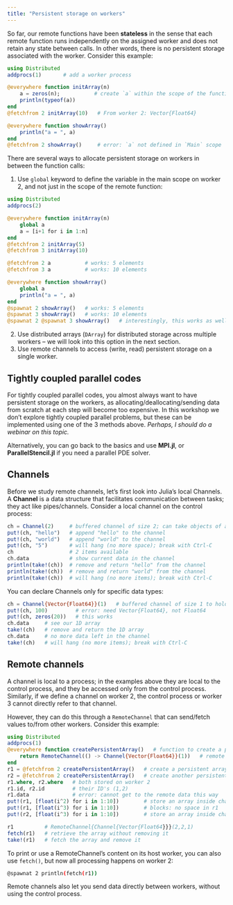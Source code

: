 ```yaml
---
title: "Persistent storage on workers"
---
```


So far, our remote functions have been **stateless** in the sense that each remote function runs independently
on the assigned worker and does not retain any state between calls. In other words, there is no persistent
storage associated with the worker. Consider this example:

```jl
using Distributed
addprocs(1)       # add a worker process

@everywhere function initArray(n)
    a = zeros(n);           # create `a` within the scope of the function
    println(typeof(a))
end
@fetchfrom 2 initArray(10)   # From worker 2: Vector{Float64}

@everywhere function showArray()
    println("a = ", a)
end
@fetchfrom 2 showArray()     # error: `a` not defined in `Main` scope
```

There are several ways to allocate persistent storage on workers in between the function calls:

1. Use `global` keyword to define the variable in the main scope on worker 2, and not just in the scope of the
   remote function:

```jl
using Distributed
addprocs(2)

@everywhere function initArray(n)
    global a
    a = [i+1 for i in 1:n]
end
@fetchfrom 2 initArray(5)
@fetchfrom 3 initArray(10)

@fetchfrom 2 a           # works: 5 elements
@fetchfrom 3 a           # works: 10 elements

@everywhere function showArray()
    global a
    println("a = ", a)
end
@spawnat 2 showArray()   # works: 5 elements
@spawnat 3 showArray()   # works: 10 elements
@spawnat 2 @spawnat 3 showArray()   # interestingly, this works as well
```

2. Use distributed arrays (`DArray`) for distributed storage across multiple workers -- we will look into this
   option in the next section.
3. Use remote channels to access (write, read) persistent storage on a single worker.

## Tightly coupled parallel codes

For tightly coupled parallel codes, you almost always want to have persistent storage on the workers, as
allocating/deallocating/sending data from scratch at each step will become too expensive. In this workshop we
don't explore tightly coupled parallel problems, but these can be implemented using one of the 3 methods
above. *Perhaps, I should do a webinar on this topic.*

Alternatively, you can go back to the basics and use **MPI.jl**, or **ParallelStencil.jl** if you need a
parallel PDE solver.

## Channels

Before we study remote channels, let's first look into Julia's local Channels. A **Channel** is a data
structure that facilitates communication between tasks; they act like pipes/channels. Consider a local channel
on the control process:

```jl
ch = Channel(2)     # buffered channel of size 2; can take objects of any type
put!(ch, "hello")   # append "hello" to the channel
put!(ch, "world")   # append "world" to the channel
put!(ch, "5")       # will hang (no more space); break with Ctrl-C
ch                  # 2 items available
ch.data             # show current data in the channel
println(take!(ch))  # remove and return "hello" from the channel
println(take!(ch))  # remove and return "world" from the channel
println(take!(ch))  # will hang (no more items); break with Ctrl-C
```

You can declare Channels only  for specific data types:

```jl
ch = Channel{Vector{Float64}}(1)   # buffered channel of size 1 to hold 1D arrays of Float64's
put!(ch, 100)         # error: need Vector{Float64}, not Float64
put!(ch, zeros(20))   # this works
ch.data     # see our 1D array
take!(ch)   # remove and return the 1D array
ch.data     # no more data left in the channel
take!(ch)   # will hang (no more items); break with Ctrl-C
```

## Remote channels

A channel is local to a process; in the examples above they are local to the control process, and they be
accessed only from the control process. Similarly, if we define a channel on worker 2, the control process or
worker 3 cannot directly refer to that channel.

However, they can do this through a `RemoteChannel` that can send/fetch values to/from other workers. Consider
this example:

```jl
using Distributed
addprocs(1)
@everywhere function createPersistentArray()   # function to create a persistent array on a worker
    return RemoteChannel(() -> Channel{Vector{Float64}}(1))   # remote channel of size 1
end
r1 = @fetchfrom 2 createPersistentArray()   # create a persistent array
r2 = @fetchfrom 2 createPersistentArray()   # create another persistent array
r1.where, r2.where   # both stored on worker 2
r1.id, r2.id         # their ID's (1,2)
r1.data              # error: cannot get to the remote data this way
put!(r1, [float(i^2) for i in 1:10])        # store an array inside channel r1
put!(r1, [float(i^3) for i in 1:10])        # blocks: no space in r1
put!(r2, [float(i^3) for i in 1:10])        # store an array inside channel r2

r1          # RemoteChannel{Channel{Vector{Float64}}}(2,2,1)
fetch(r1)   # retrieve the array without removing it
take!(r1)   # fetch the array and remove it
```

To print or use a RemoteChannel's content on its host worker, you can also use `fetch()`, but now all
processing happens on worker 2:

```sh
@spawnat 2 println(fetch(r1))
```

::: {.callout-note}
Remote channels also let you send data directly between workers, without using the control process.
:::






<!-- using Distributed, DistributedArrays -->
<!-- addprocs(4) -->
<!-- @everywhere using DistributedArrays -->
<!-- darr = DArray(I -> zeros(length(I)), (10,)) -->
<!-- @fetchfrom 2 darr   # access it from a worker -->
